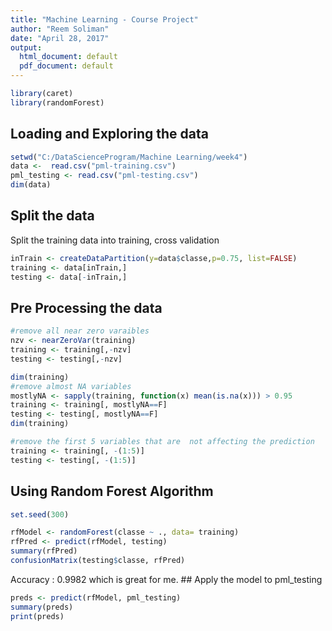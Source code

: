 ```yaml
---
title: "Machine Learning - Course Project"
author: "Reem Soliman"
date: "April 28, 2017"
output:
  html_document: default
  pdf_document: default
---
```


```r
library(caret)
library(randomForest)
```

## Loading and Exploring the data

```r
setwd("C:/DataScienceProgram/Machine Learning/week4")
data <-  read.csv("pml-training.csv")
pml_testing <- read.csv("pml-testing.csv")
dim(data)
```

## Split the data

Split the training data into training, cross validation

```r
inTrain <- createDataPartition(y=data$classe,p=0.75, list=FALSE)
training <- data[inTrain,]
testing <- data[-inTrain,]
```
## Pre Processing the data
```r
#remove all near zero varaibles
nzv <- nearZeroVar(training)
training <- training[,-nzv]
testing <- testing[,-nzv]

dim(training)
#remove almost NA variables
mostlyNA <- sapply(training, function(x) mean(is.na(x))) > 0.95  
training <- training[, mostlyNA==F]  
testing <- testing[, mostlyNA==F]  
dim(training)
```
```r
#remove the first 5 variables that are  not affecting the prediction
training <- training[, -(1:5)]
testing <- testing[, -(1:5)]
```


## Using Random Forest Algorithm
```r
set.seed(300)

rfModel <- randomForest(classe ~ ., data= training)
rfPred <- predict(rfModel, testing)
summary(rfPred)
confusionMatrix(testing$classe, rfPred)  
```
Accuracy : 0.9982 which is great for me.
## Apply the model to pml_testing
```r
preds <- predict(rfModel, pml_testing)
summary(preds)
print(preds)
```
